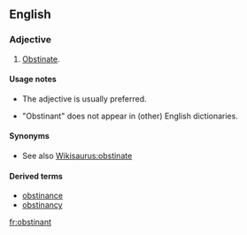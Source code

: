 ==English==

===Adjective===
{{en-adj}}

# {{proscribed}} [[obstinate|Obstinate]].

====Usage notes====
* {{sense|obstinate}} The adjective {{term|obstinate}} is usually preferred.
* "Obstinant" does not appear in (other) English dictionaries.

====Synonyms====
* See also [[Wikisaurus:obstinate]]

====Derived terms====
* [[obstinance]]
* [[obstinancy]]

[[fr:obstinant]]